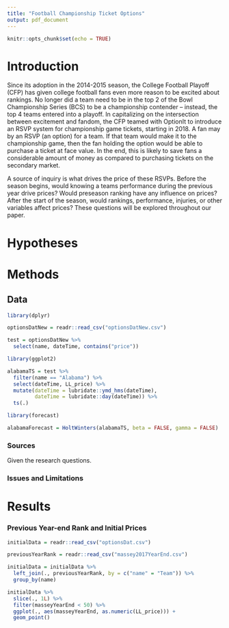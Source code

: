 ```yaml
---
title: "Football Championship Ticket Options"
output: pdf_document
---
```


```r
knitr::opts_chunk$set(echo = TRUE)
```

# Introduction

Since its adoption in the 2014-2015 season, the College Football Playoff (CFP) has given college football fans even more reason to be excited about rankings. No longer did a team need to be in the top 2 of the Bowl Championship Series (BCS) to be a championship contender -- instead, the top 4 teams entered into a playoff. In capitalizing on the intersection between excitement and fandom, the CFP teamed with OptionIt to introduce an RSVP system for championship game tickets, starting in 2018. A fan may by an RSVP (an option) for a team. If that team would make it to the championship game, then the fan holding the option would be able to purchase a ticket at face value. In the end, this is likely to save fans a considerable amount of money as compared to purchasing tickets on the secondary market.

A source of inquiry is what drives the price of these RSVPs. Before the season begins, would knowing a teams performance during the previous year drive prices? Would preseason ranking have any influence on prices? After the start of the season, would rankings, performance, injuries, or other variables affect prices? These questions will be explored throughout our paper.


# Hypotheses



# Methods



## Data

```r
library(dplyr)

optionsDatNew = readr::read_csv("optionsDatNew.csv")

test = optionsDatNew %>% 
  select(name, dateTime, contains("price"))

library(ggplot2)

alabamaTS = test %>% 
  filter(name == "Alabama") %>% 
  select(dateTime, LL_price) %>% 
  mutate(dateTime = lubridate::ymd_hms(dateTime), 
         dateTime = lubridate::day(dateTime)) %>% 
  ts(.)

library(forecast)

alabamaForecast = HoltWinters(alabamaTS, beta = FALSE, gamma = FALSE)

```


### Sources

Given the research questions.

### Issues and Limitations

# Results

### Previous Year-end Rank and Initial Prices


```r
initialData = readr::read_csv("optionsDat.csv")

previousYearRank = readr::read_csv("massey2017YearEnd.csv")

initialData = initialData %>% 
  left_join(., previousYearRank, by = c("name" = "Team")) %>% 
  group_by(name)

initialData %>% 
  slice(., 1L) %>% 
  filter(masseyYearEnd < 50) %>% 
  ggplot(., aes(masseyYearEnd, as.numeric(LL_price))) +
  geom_point()


```

